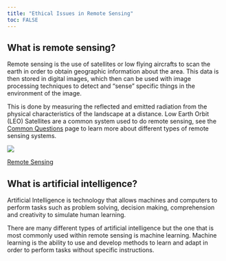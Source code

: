 ```yaml
---
title: "Ethical Issues in Remote Sensing"
toc: FALSE
---
```


## What is remote sensing?

Remote sensing is the use of satellites or low flying aircrafts to scan the earth in order to obtain geographic information about the area. This data is then stored in digital images, which then can be used with image processing techniques to detect and “sense” specific things in the environment of the image.

This is done by measuring the reflected and emitted radiation from the physical characteristics of the landscape at a distance. Low Earth Orbit (LEO) Satellites are a common system used to do remote sensing, see the [Common Questions](about.qmd) page to learn more about different types of remote sensing systems.

[![](images/remotesensing-01.gif)](https://crisp.nus.edu.sg/~research/tutorial/optical.htm)

[Remote Sensing](https://crisp.nus.edu.sg/~research/tutorial/optical.htm)

## What is artificial intelligence?

Artificial Intelligence is technology that allows machines and computers to perform tasks such as problem solving, decision making, comprehension and creativity to simulate human learning.

There are many different types of artificial intelligence but the one that is most commonly used within remote sensing is machine learning. Machine learning is the ability to use and develop methods to learn and adapt in order to perform tasks without specific instructions.
